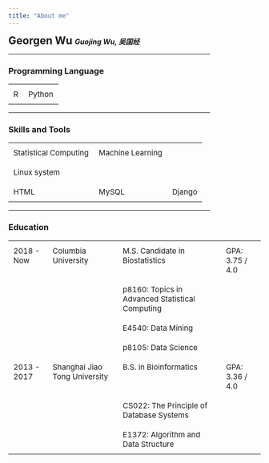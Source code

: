 ```yaml
---
title: "About me"
---
```


<style>
th {
  text-align: left;
}

th, td {
  padding: 10px;
  font-size: 15px;
}

td {
  vertical-align: top;
  height: 30px;
}

tr:hover {background-color: #f5f5f5;}
</style>

<h2 style="display: inline"><b>Georgen Wu </b></h2> <h5 style="display: inline">Guojing Wu, 吴国经</h5>

<!--table for term-->
<hr align="left" width="80%"/>
<h3>Programming Language</h3>
<table>
<tr>
  <td>R</td>
  <td>Python</td>
</tr>
</table>
<!--table for term-->
<hr align="left" width="80%"/>
<h3>Skills and Tools</h3>
<table>
<tr>
  <td>Statistical Computing</td>
  <td>Machine Learning</td>
</tr>
<tr>
  <td>Linux system</td>
</tr>
<tr>
  <td>HTML</td>
  <td>MySQL</td>
  <td>Django</td>
</tr>
</table>
<!--table for term-->
<hr align="left" width="80%"/>
<h3>Education</h3>
<table>
<tr>
  <td>2018 - Now</td>
  <td>Columbia University</td>
  <td>M.S. Candidate in Biostatistics</td>
  <td>GPA: 3.75 / 4.0</td>
</tr>
<tr>
  <td></td>
  <td></td>
  <td>p8160: Topics in Advanced Statistical Computing</td>
  <td></td>
</tr>
<tr>
  <td></td>
  <td></td>
  <td>E4540: Data Mining</td>
  <td></td>
</tr>
<tr>
  <td></td>
  <td></td>
  <td>p8105: Data Science</td>
  <td></td>
</tr>
<tr>
  <td>2013 - 2017</td>
  <td>Shanghai Jiao Tong University</td>
  <td>B.S. in Bioinformatics</td>
  <td>GPA: 3.36 / 4.0</td>
</tr>
<tr>
  <td></td>
  <td></td>
  <td>CS022: The Principle of Database Systems</td>
  <td></td>
</tr>
<tr>
  <td></td>
  <td></td>
  <td>E1372: Algorithm and Data Structure</td>
  <td></td>
</tr>
</table>